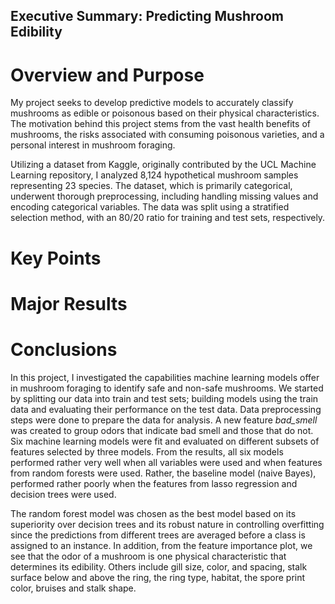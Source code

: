 ## Executive Summary: Predicting Mushroom Edibility

# Overview and Purpose

My project seeks to develop predictive models to accurately classify mushrooms as edible or poisonous based on their physical characteristics. The motivation behind this project stems from the vast health benefits of mushrooms, the risks associated with consuming poisonous varieties, and a personal interest in mushroom foraging.

Utilizing a dataset from Kaggle, originally contributed by the UCL Machine Learning repository, I analyzed 8,124 hypothetical mushroom samples representing 23 species. The dataset, which is primarily categorical, underwent thorough preprocessing, including handling missing values and encoding categorical variables. The data was split using a stratified selection method, with an 80/20 ratio for training and test sets, respectively.

# Key Points



# Major Results

# Conclusions

In this project, I investigated the capabilities machine learning models offer in mushroom foraging to identify safe and non-safe mushrooms. We started by splitting our data into train and test sets; building models using the train data and evaluating their performance on the test data. Data preprocessing steps were done to prepare the data for analysis. A new feature *bad_smell* was created to group odors that indicate bad smell and those that do not. Six machine learning models were fit and evaluated on different subsets of features selected by three models. From the results, all six models performed rather very well when all variables were used and when features from random forests were used. Rather, the baseline model (naive Bayes), performed rather poorly when the features from lasso regression and decision trees were used.

The random forest model was chosen as the best model based on its superiority over decision trees and its robust nature in controlling overfitting since the predictions from different trees are averaged before a class is assigned to an instance. In addition, from the feature importance plot, we see that the odor of a mushroom is one physical characteristic that determines its edibility. Others include gill size, color, and spacing, stalk surface below and above the ring, the ring type, habitat, the spore print color, bruises and stalk shape.
